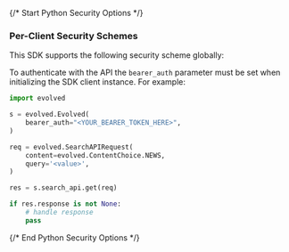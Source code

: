 {/* Start Python Security Options */}
### Per-Client Security Schemes

This SDK supports the following security scheme globally:



To authenticate with the API the `bearer_auth` parameter must be set when initializing the SDK client instance. For example:
```python
import evolved

s = evolved.Evolved(
    bearer_auth="<YOUR_BEARER_TOKEN_HERE>",
)

req = evolved.SearchAPIRequest(
    content=evolved.ContentChoice.NEWS,
    query='<value>',
)

res = s.search_api.get(req)

if res.response is not None:
    # handle response
    pass

```
{/* End Python Security Options */}
